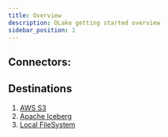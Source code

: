 ```yaml
---
title: Overview
description: OLake getting started overview
sidebar_position: 1
---
```


## Connectors: 


<DocCardList/>


## Destinations

1. [AWS S3](../writers/s3)
2. [Apache Iceberg](../writers/iceberg)
3. [Local FileSystem](../writers/local)


